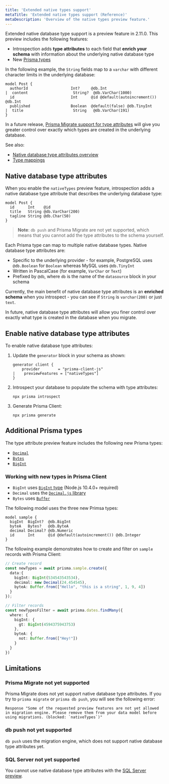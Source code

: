 ```yaml
---
title: 'Extended native types support'
metaTitle: 'Extended native types support (Reference)'
metaDescription: 'Overview of the native types preview feature.'
---
```


<TopBlock>

Extended native database type support is a preview feature in 2.11.0. This preview includes the following features:

* Introspection adds **type attributes** to each field that **enrich your schema** with information about the underlying native database type
* New [Prisma types](#additional-prisma-types)

In the following example, the `String` fields map to a `varchar` with different character limits in the underlying database:

```prisma
model Post {
  authorId                   Int?     @db.Int
|  content                    String?  @db.VarChar(1000)
  id                         Int      @id @default(autoincrement()) @db.Int
  published                  Boolean  @default(false) @db.TinyInt
|  title                      String   @db.VarChar(191)
}
```

In a future release, [Prisma Migrate support for type attributes](#prisma-migrate-not-yet-supported) will give you greater control over exactly which types are created in the underlying database.

See also:

* [Native database type attributes overview](#native-database-type-attributes)
* [Type mappings](native-types-mappings)

</TopBlock>

## Native database type attributes

When you enable the `nativeTypes` preview feature, introspection adds a native database type attribute that describes the underlying database type:

  ```prisma
  model Post {
    id      Int    @id
    title   String @db.VarChar(200)
    tagline String @db.Char(50)
  }
  ```

> **Note**: `db push` and Prisma Migrate are not yet supported, which means that you cannot add the type attributes to the schema yourself.

Each Prisma type can map to multiple native database types. Native database type attributes are:

* Specific to the underlying provider - for example, PostgreSQL uses `@db.Boolean` for `Boolean` whereas MySQL uses `@db.TinyInt`
* Written in PascalCase (for example, `VarChar` or `Text`)
* Prefixed by `@db`, where `db` is the name of the `datasource` block in your schema

Currently, the main benefit of native database type attributes is an **enriched schema** when you introspect - you can see if  `String` is `varchar(200)` or just `text`.

In future, native database type attributes will allow you finer control over exactly what type is created in the database when you migrate.

## Enable native database type attributes

To enable native database type attributes:

1. Update the `generator` block in your schema as shown:

    ```prisma file=prisma/schema.prisma
    generator client {
        provider        = "prisma-client-js"
    |    previewFeatures = ["nativeTypes"]
    }
    ```

1. Introspect your database to populate the schema with type attributes:

   ```terminal
   npx prisma introspect
   ```

1. Generate Prisma Client:

    ```terminal
    npx prisma generate
    ```

## Additional Prisma types

The type attribute preview feature includes the following new Prisma types:

* [`Decimal`](native-types-mappings#decimal)
* [`Bytes`](native-types-mappings#bytes) 
* [`BigInt`](native-types-mappings#bigint)

### Working with new types in Prisma Client

* `BigInt` uses [`BigInt` type](https://developer.mozilla.org/en-US/docs/Web/JavaScript/Reference/Global_Objects/BigInt) (Node.js 10.4.0+ required)
* `Decimal` uses the [`Decimal.js` library](https://mikemcl.github.io/decimal.js/)
* `Bytes` uses [`Buffer`](https://nodejs.org/api/buffer.html)

The following model uses the three new Primsa types:

```prisma
model sample {
  bigInt  BigInt?  @db.BigInt
  byteA   Bytes?   @db.ByteA
  decimal Decimal? @db.Numeric
  id      Int      @id @default(autoincrement()) @db.Integer
}
```

The following example demonstrates how to create and filter on `sample` records with Prisma Client:

```ts
// Create record
const newTypes = await prisma.sample.create({
  data:{
    bigInt: BigInt(534543543534),
    decimal: new Decimal(24.454545),
    byteA: Buffer.from(["Hello", "this is a string", 1, 9, 4])
  }
});

// Filter records
const newTypesFilter = await prisma.dates.findMany({
  where: {
    bigInt: {
      gt: BigInt(4594375943753)
    },
    byteA: {
      not: Buffer.from(["Hey!"])
    }
  }
})
```

## Limitations

### Prisma Migrate not yet supported

Prisma Migrate does not yet support native database type attributes. If you try to `prisma migrate` or `prisma db push`, you will see the following error:

```terminal
Response "Some of the requested preview features are not yet allowed in migration engine. Please remove them from your data model before using migrations. (blocked: `nativeTypes`)"
```

### <inlinecode>db push</inlinecode> not yet supported

`db push` uses the migration engine, which does not support native database type attributes yet.

### SQL Server not yet supported

You cannot use native database type attributes with the [SQL Server preview](../sql-server).